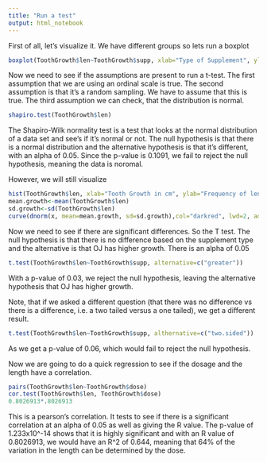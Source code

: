 ```yaml
---
title: "Run a test"
output: html_notebook
---
```

First of all, let's visualize it. We have different groups so lets run a boxplot
```r
boxplot(ToothGrowth$len~ToothGrowth$supp, xlab="Type of Supplement", ylab="Length of Odontoblasts in cm", main="Length of Odontoblasts based on Different types of supplements", col=c("red","blue"))
```

Now we need to see if the assumptions are present to run a t-test. 
The first assumption that we are using an ordinal scale is true. The second assumption is that it's a random sampling. We have to assume that this is true. The third assumption we can check, that the distribution is normal.
```r
shapiro.test(ToothGrowth$len)
```

The Shapiro-Wilk normality test is a test that looks at the normal distribution of a data set and see's if it's normal or not. The null hypothesis is that there is a normal distribution and the alternative hypothesis is that it's different, with an alpha of 0.05. Since the p-value is 0.1091, we fail to reject the null hypothesis, meaning the data is noromal.

However, we will still visualize
```r
hist(ToothGrowth$len, xlab="Tooth Growth in cm", ylab="Frequency of length", freq=FALSE, main="Histogram and normal distribution overlay of Tooth Growth", col="Blue", ylim=c(0,0.06))
mean.growth<-mean(ToothGrowth$len)
sd.growth<-sd(ToothGrowth$len)
curve(dnorm(x, mean=mean.growth, sd=sd.growth),col="darkred", lwd=2, add=TRUE, yaxt="n")
```

Now we need to see if there are significant differences. So the T test.
The null hypothesis is that there is no difference based on the supplement type and the alternative is that OJ has higher growth. There is an alpha of 0.05
```r
t.test(ToothGrowth$len~ToothGrowth$supp, alternative=c("greater"))
```

With a p-value of 0.03, we reject the null hypothesis, leaving the alternative hypothesis that OJ has higher growth.

Note, that if we asked a different question (that there was no difference vs there is a difference, i.e. a two tailed versus a one tailed), we get a different result.

```r
t.test(ToothGrowth$len~ToothGrowth$supp, althernative=c("two.sided"))
```

As we get a p-value of 0.06, which would fail to reject the null hypothesis.

Now we are going to do a quick regression to see if the dosage and the length have a correlation.
```r
pairs(ToothGrowth$len~ToothGrowth$dose)
cor.test(ToothGrowth$len, ToothGrowth$dose)
0.8026913*.8026913
```

This is a pearson's correlation. It tests to see if there is a significant correlation at an alpha of 0.05 as well as giving the R value. The p-value of 1.233x10^-14 shows that it is highly significant and with an R value of 0.8026913, we would have an R^2 of 0.644, meaning that 64% of the variation in the length can be determined by the dose.
